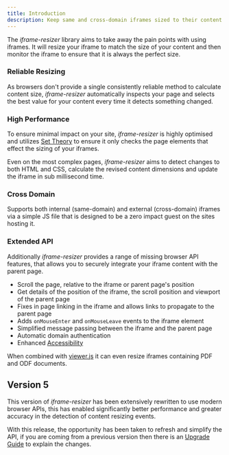 ```yaml
---
title: Introduction
description: Keep same and cross-domain iframes sized to their content
---
```



The _iframe-resizer_ library aims to take away the pain points with using iframes. 
It will resize your iframe to match the size of your content and then monitor the 
iframe to ensure that it is always the perfect size.

### Reliable Resizing

As browsers don't provide a single consistently reliable method to calculate content
size, _iframe-resizer_ automatically inspects your page and selects the best value
for your content every time it detects something changed.

### High Performance

To ensure minimal impact on your site, _iframe-resizer_ is highly optimised and 
utilizes [Set Theory](https://en.wikipedia.org/wiki/Set_theory) to ensure it only
checks the page elements that effect the sizing of your iframes. 

Even on the most complex pages, _iframe-resizer_ aims to detect changes to both HTML 
and CSS, calculate the revised content dimensions and update the iframe in sub 
millisecond time.

### Cross Domain

Supports both internal (same-domain) and external (cross-domain) iframes via a simple
JS file that is designed to be a zero impact guest on the sites hosting it.

### Extended API

Additionally _iframe-resizer_  provides a range of missing browser API features, that
allows you to securely integrate your iframe content with the parent page.

- Scroll the page, relative to the iframe or parent page's position
- Get details of the position of the iframe, the scroll position and viewport of the parent page
- Fixes in page linking in the iframe and allows links to propagate to the parent page
- Adds `onMouseEnter` and `onMouseLeave` events to the iframe element
- Simplified message passing between the iframe and the parent page
- Automatic domain authentication
- Enhanced [Accessibility](accessibility)

When combined with [viewer.js](https://viewerjs.org) it can even resize iframes 
containing PDF and ODF documents.

## Version 5

This version of _iframe-resizer_ has been extensively rewritten to use modern browser APIs,
this has enabled significantly better performance and greater accuracy in the detection of
content resizing events.

With this release, the opportunity has been taken to refresh and simplify the API, if you
are coming from a previous version then there is an [Upgrade Guide](/upgrade) to explain 
the changes.

<FeedbackComponent />

